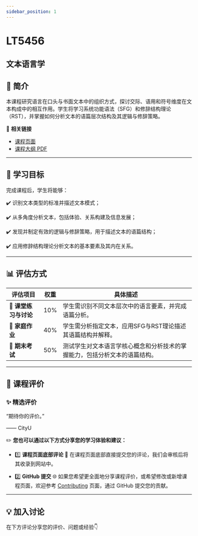 ```yaml
---
sidebar_position: 1
---
```


# LT5456
## 文本语言学

## **📘 简介**
本课程研究语言在口头与书面文本中的组织方式，探讨交际、语用和符号维度在文本构成中的相互作用。学生将学习系统功能语法（SFG）和修辞结构理论（RST），并掌握如何分析文本的语篇层次结构及其逻辑与修辞策略。

🔗 **相关链接**
- [课程页面](https://www.cityu.edu.hk/catalogue/pg/202425/course/LT5456.htm)
- [课程大纲 PDF](https://www.cityu.edu.hk/catalogue/pg/202425/course/LT5456.pdf)

---

## **🎯 学习目标**

完成课程后，学生将能够：

✔️ 识别文本类型的标准并描述文本模式；

✔️ 从多角度分析文本，包括体验、关系构建及信息发展；

✔️ 发现并制定有效的逻辑与修辞策略，用于描述文本的语篇结构；

✔️ 应用修辞结构理论分析文本的基本要素及其内在关系。

---

## **📊 评估方式**

| **评估项目**                | **权重** | **具体描述**                                                                                     |
|----------------------------|---------|-----------------------------------------------------------------------------------------------|
| **📖 课堂练习与讨论**        | 10%     | 学生需识别不同文本层次中的语言要素，并完成语篇分析。                                                   |
| **📝 家庭作业**             | 40%     | 学生需分析指定文本，应用SFG与RST理论描述其语篇结构并解释。                                                |
| **📝 期末考试**             | 50%     | 测试学生对文本语言学核心概念和分析技术的掌握能力，包括分析文本的语篇结构。                                         |

---

## **💬 课程评价**

### ✨ **精选评价**
<div className={commentStyles.commentBox}>
    <p className={commentStyles.commentText}>
        “期待你的评价。”
    </p>
    <p className={commentStyles.commentAuthor}>—— CityU</p>
</div>

✏️ **您也可以通过以下方式分享您的学习体验和建议：**

- 1️⃣ **课程页面底部评论**
💬 在课程页面底部直接提交您的评论，我们会审核后将其收录到网站中。

- 2️⃣ **GitHub 提交**
🌐 如果您希望更全面地分享课程评价，或希望修改或新增课程页面，欢迎参考 [Contributing](/contributing) 页面，通过 GitHub 提交您的贡献。

---

## **💡 加入讨论**

在下方评论分享您的评价、问题或经验👇
<Utterances />
